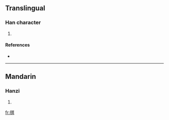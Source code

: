 ==Translingual==

===Han character===
{{Han char|rn=64|rad=手|as=08|sn=11|four=5408<sub>1</sub>|canj=手廿一金 (QTMC)}}

# {{defn|Han|sort=手08}}

====References====
* {{Han ref|kx=0437.120|dkj=12254|dj=0787.020|hdz=31891.040|uh=6391|ud=25489|bh=D5A4|bd=54692}}

----

==Mandarin==

===Hanzi===
{{cmn-hanzi|pin=[[qí]] ([[qi2]])|wg=ch'i<sup>2</sup>}}

# {{defn|Mandarin}}

[[fr:掑]]